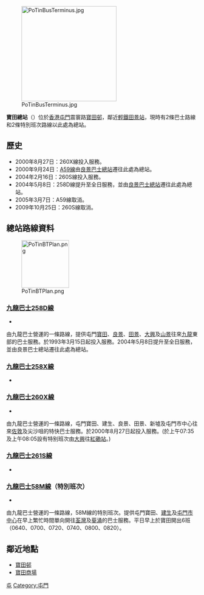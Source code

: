 {{Infobox HK Bus terminus 
| image = Po Tin Bus Terminus.JPG
| name = 寶田總站  <br> Po Tin Bus Terminus
| district= [[屯門區|屯門區]]
| area= [[九巴|九巴]]<br /> 良景/田景/建生<br />[[城巴|城巴]]<br />-田景/良景/寶田
| street= 震寰路
| opendate= 2000年8月27日
| terminate=[[九巴|九巴]]<br> [[九龍巴士258D線|258D]]、[[九龍巴士260X線|260X]]、[[九龍巴士258X線|258X]]、[[九龍巴士261S線|261S]]、[[九龍巴士58M線|58M]]
| via= -
| feeder = [[香港輕鐵|輕鐵]] [[田景站|田景站]]
| nearbystreets= 鳴琴路、興貴路
| nearbysights= 寶田商場、大興分區警署
| notes= 
| bgcolor= green
| fontcolor= white
| alternative= -
}}
[[File:PoTinBusTerminus.jpg|250px]]

'''寶田總站'''（{{lang-en|Po Tin Bus Terminus}}）位於[[香港|香港]][[屯門|屯門]]震寰路[[寶田邨|寶田邨]]，鄰近[[香港輕鐵|輕鐵]][[田景站|田景站]]，現時有2條巴士路線和2條特別班次路線以此處為總站。

==歷史==
*2000年8月27日：260X線投入服務。
*2000年9月24日：[[九鐵巴士A59線|A59線]]由[[良景巴士總站|良景巴士總站]]遷往此處為總站。
*2004年2月16日：260S線投入服務。
*2004年5月8日：258D線提升至全日服務，並由[[良景巴士總站|良景巴士總站]]遷往此處為總站。
*2005年3月7日：A59線取消。
*2009年10月25日：260S線取消。

==總站路線資料==
[[File:PoTinBTPlan.png|125px]]
<!--===[[九龍巴士67A線|九龍巴士67A線]]===
*{{HK Bus Route KLNT|67A|inline}}-->
===[[九龍巴士258D線|九龍巴士258D線]]===
*{{HK Bus Route KLNT|258D|inline}}
由九龍巴士營運的一條路線，提供屯門[[寶田邨|寶田]]、[[良景邨|良景]]、[[田景邨|田景]]、[[大興邨|大興]]及[[山景邨|山景]]往來[[九龍|九龍]]東部的巴士服務。於1993年3月15日起投入服務。2004年5月8日提升至全日服務，並由良景巴士總站遷往此處為總站。

===[[九龍巴士258X線|九龍巴士258X線]]===
*{{HK Bus Route KLNT|258X|inline}}

===[[九龍巴士260X線|九龍巴士260X線]]===
*{{HK Bus Route KLNT|260X|inline}}
由九龍巴士營運的一條路線，屯門寶田、建生、良景、田景、新墟及屯門市中心往來[[佐敦|佐敦]]及尖沙咀的特快巴士服務。於2000年8月27日起投入服務。(於上午07:35及上午08:05設有特别班次由[[大興巴士總站|大興]]往[[紅磡站公共運輸交匯處|紅磡站]]。)

===[[九龍巴士261S線|九龍巴士261S線]]===
*{{HK Bus Route KLNT|261S|inline}}

===[[九龍巴士58M線|九龍巴士58M線]]（特別班次）===
*{{HK Bus Route KLNT|58M|special2}}
由九龍巴士營運的一條路線，58M線的特別班次。提供屯門寶田、[[建生邨|建生]]及[[屯門市中心|屯門市中心]]在早上繁忙時間單向開往[[荃灣|荃灣]]及[[葵涌|葵涌]]的巴士服務。平日早上於寶田開出6班（0640、0700、0720、0740、0800、0820）。

==鄰近地點==
*[[寶田邨|寶田邨]]
*[[寶田商場|寶田商場]]

{{香港屯門區巴士總站列表}}

[[Category:香港公共運輸交匯處|屯]]
[[Category:屯門|Category:屯門]]

{{HK-bus-stub}}